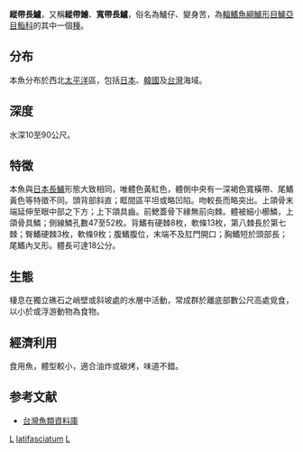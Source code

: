 {{Speciesbox 
| taxon = Liopropoma latifasciatum
| status = NE
| status_system = IUCN3.1
| authority =  [[Tanaka|Tanaka]], 1922
| synonyms = *''Pikea latifasciata''<br /><small>Tanaka, 1922</small>
}}
'''縱帶長鱸'''，又稱'''縱帶鱠'''、'''寬帶長鱸'''，俗名為鱸仔、變身苦，為[[輻鰭魚綱|輻鰭魚綱]][[鱸形目|鱸形目]][[鱸亞目|鱸亞目]][[鮨科|鮨科]]的其中一個[[種|種]]。

==分布==
本魚分布於西北[[太平洋|太平洋]]區，包括[[日本|日本]]、[[韓國|韓國]]及[[台灣|台灣]]海域。

==深度==
水深10至90公尺。

==特徵==
本魚與[[日本長鱸|日本長鱸]]形態大致相同，唯體色黃紅色，體側中央有一深褐色寬橫帶、尾鰭黃色等特徵不同。頭背部斜直；眶間區平坦或略凹陷。吻較長而略突出。上頜骨末端延伸至眼中部之下方；上下頜具齒。前鰓蓋骨下緣無前向棘。體被細小櫛鱗，上頜骨具鱗；側線鱗孔數47至52枚。背鰭有硬棘8枚，軟條13枚，第八棘長於第七棘；臀鰭硬棘3枚，軟條9枚；腹鰭腹位，末端不及肛門開口；胸鰭短於頭部長；尾鰭內叉形。體長可達18公分。

==生態==
棲息在獨立礁石之峭壁或斜坡處的水層中活動，常成群於離底部數公尺高處覓食，以小於或浮游動物為食物。

==經濟利用==
食用魚，體型較小，適合油炸或碳烤，味道不錯。

==参考文献==
*[http://fishdb.sinica.edu.tw/ 台灣魚類資料庫] {{Wayback|url=http://fishdb.sinica.edu.tw/ |date=20160304193340 }}
{{Taxonbar|from=Q2264825}}

[[Category:食用鱼|L]]
[[Category:長鱸屬|latifasciatum]]
[[Category:1922年描述的魚類|L]]